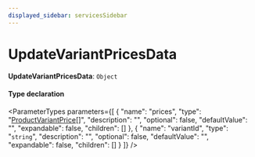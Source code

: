 ```yaml
---
displayed_sidebar: servicesSidebar
---
```



# UpdateVariantPricesData

 **UpdateVariantPricesData**: `Object`

#### Type declaration

<ParameterTypes parameters={[
  {
    "name": "prices",
    "type": "[ProductVariantPrice](ProductVariantPrice.mdx)[]",
    "description": "",
    "optional": false,
    "defaultValue": "",
    "expandable": false,
    "children": []
  },
  {
    "name": "variantId",
    "type": "`string`",
    "description": "",
    "optional": false,
    "defaultValue": "",
    "expandable": false,
    "children": []
  }
]} />
